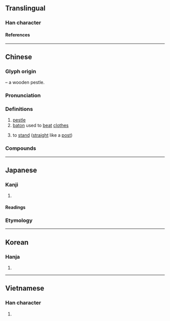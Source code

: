 {{character info}}
==Translingual==

===Han character===
{{Han char|rn=75|rad=木|as=04|sn=8|four=48940|canj=DOJ|ids=⿰木午}}

====References====
{{Han ref|kx=0513.170|dkj=14503|dj=0901.040|hdz=21170.080|uh=6775}}

----

==Chinese==
{{zh-forms}}

===Glyph origin===
{{Han etym}}
{{Han compound|木|午|c1=s|c2=p|t1=wood|t2=pestle|ls=ic|ls2=psc}} – a wooden pestle.

===Pronunciation===
{{zh-pron
|m=chǔ
|c=cyu2,cyu5
|h=pfs=chhú;gd=cu3
|mn=thú
|mn-t=su2
|mn-t_note=su2 - literary
|mc=y
|oc=y
|ma=
|cat=n,m:v
}}

===Definitions===
{{zh-hanzi}}

# [[pestle]]
# [[baton]] used to [[beat]] [[clothes]]
# {{lb|zh|northeastern Mandarin}} to [[stand]] ([[straight]] like a [[post]])

===Compounds===
{{zh-der|砧杵|杵臼交|搗衣杵|流血漂杵|杵臼關節|磨杵成針|杵臼|鐵杵磨針|黑杵|血流漂杵}}

----

==Japanese==

===Kanji===
{{ja-kanji|grade=|rs=木04}}

# {{rfdef|ja|sort=木04}}

====Readings====
{{ja-readings
|goon=しょ
|kanon=しょ
|kun=きね-
}}

===Etymology===
{{ja-kanjitab|きね|yomi=k}}
{{ja-see|きね}}

----

==Korean==

===Hanja===
{{ko-hanja|저}}

# {{rfdef|ko|sort=木04}}

----

==Vietnamese==

===Han character===
{{vi-readings|rs=木04|reading=ngỏ}}

# {{rfdef|vi|sort=木04}}